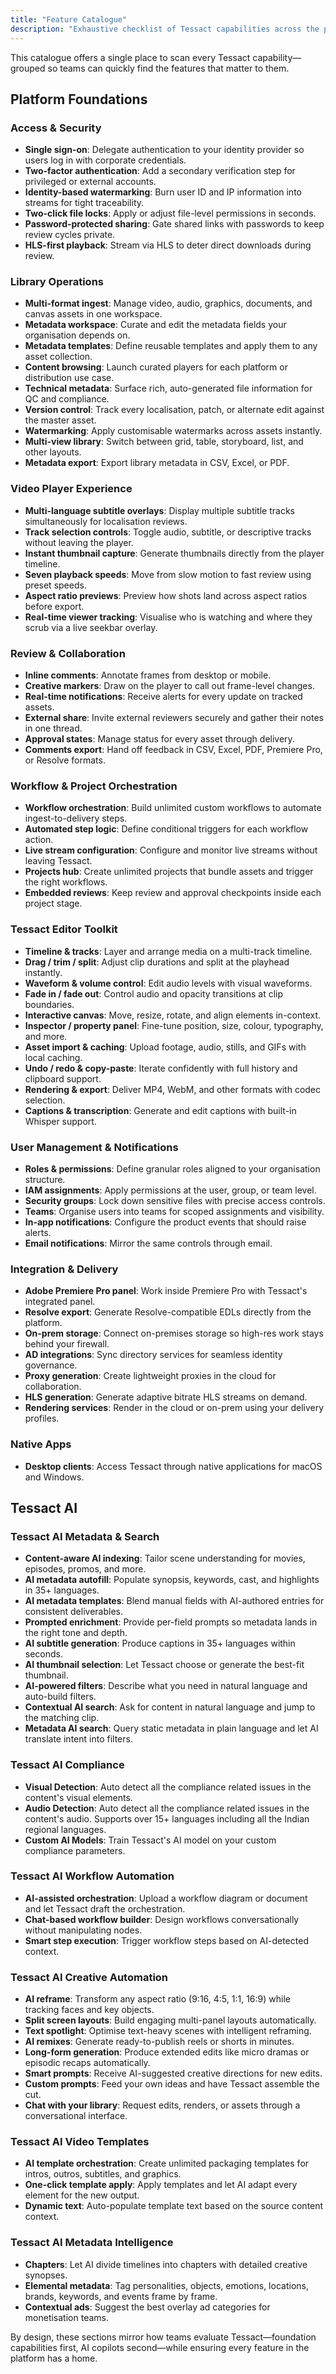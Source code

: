 ```yaml
---
title: "Feature Catalogue"
description: "Exhaustive checklist of Tessact capabilities across the platform."
---
```


This catalogue offers a single place to scan every Tessact capability—grouped so teams can quickly find the features that matter to them.

## Platform Foundations

### Access & Security

- **Single sign-on**: Delegate authentication to your identity provider so users log in with corporate credentials.
- **Two-factor authentication**: Add a secondary verification step for privileged or external accounts.
- **Identity-based watermarking**: Burn user ID and IP information into streams for tight traceability.
- **Two-click file locks**: Apply or adjust file-level permissions in seconds.
- **Password-protected sharing**: Gate shared links with passwords to keep review cycles private.
- **HLS-first playback**: Stream via HLS to deter direct downloads during review.

### Library Operations

- **Multi-format ingest**: Manage video, audio, graphics, documents, and canvas assets in one workspace.
- **Metadata workspace**: Curate and edit the metadata fields your organisation depends on.
- **Metadata templates**: Define reusable templates and apply them to any asset collection.
- **Content browsing**: Launch curated players for each platform or distribution use case.
- **Technical metadata**: Surface rich, auto-generated file information for QC and compliance.
- **Version control**: Track every localisation, patch, or alternate edit against the master asset.
- **Watermarking**: Apply customisable watermarks across assets instantly.
- **Multi-view library**: Switch between grid, table, storyboard, list, and other layouts.
- **Metadata export**: Export library metadata in CSV, Excel, or PDF.

### Video Player Experience

- **Multi-language subtitle overlays**: Display multiple subtitle tracks simultaneously for localisation reviews.
- **Track selection controls**: Toggle audio, subtitle, or descriptive tracks without leaving the player.
- **Instant thumbnail capture**: Generate thumbnails directly from the player timeline.
- **Seven playback speeds**: Move from slow motion to fast review using preset speeds.
- **Aspect ratio previews**: Preview how shots land across aspect ratios before export.
- **Real-time viewer tracking**: Visualise who is watching and where they scrub via a live seekbar overlay.

### Review & Collaboration

- **Inline comments**: Annotate frames from desktop or mobile.
- **Creative markers**: Draw on the player to call out frame-level changes.
- **Real-time notifications**: Receive alerts for every update on tracked assets.
- **External share**: Invite external reviewers securely and gather their notes in one thread.
- **Approval states**: Manage status for every asset through delivery.
- **Comments export**: Hand off feedback in CSV, Excel, PDF, Premiere Pro, or Resolve formats.

### Workflow & Project Orchestration

- **Workflow orchestration**: Build unlimited custom workflows to automate ingest-to-delivery steps.
- **Automated step logic**: Define conditional triggers for each workflow action.
- **Live stream configuration**: Configure and monitor live streams without leaving Tessact.
- **Projects hub**: Create unlimited projects that bundle assets and trigger the right workflows.
- **Embedded reviews**: Keep review and approval checkpoints inside each project stage.

### Tessact Editor Toolkit

- **Timeline & tracks**: Layer and arrange media on a multi-track timeline.
- **Drag / trim / split**: Adjust clip durations and split at the playhead instantly.
- **Waveform & volume control**: Edit audio levels with visual waveforms.
- **Fade in / fade out**: Control audio and opacity transitions at clip boundaries.
- **Interactive canvas**: Move, resize, rotate, and align elements in-context.
- **Inspector / property panel**: Fine-tune position, size, colour, typography, and more.
- **Asset import & caching**: Upload footage, audio, stills, and GIFs with local caching.
- **Undo / redo & copy-paste**: Iterate confidently with full history and clipboard support.
- **Rendering & export**: Deliver MP4, WebM, and other formats with codec selection.
- **Captions & transcription**: Generate and edit captions with built-in Whisper support.

### User Management & Notifications

- **Roles & permissions**: Define granular roles aligned to your organisation structure.
- **IAM assignments**: Apply permissions at the user, group, or team level.
- **Security groups**: Lock down sensitive files with precise access controls.
- **Teams**: Organise users into teams for scoped assignments and visibility.
- **In-app notifications**: Configure the product events that should raise alerts.
- **Email notifications**: Mirror the same controls through email.

### Integration & Delivery

- **Adobe Premiere Pro panel**: Work inside Premiere Pro with Tessact's integrated panel.
- **Resolve export**: Generate Resolve-compatible EDLs directly from the platform.
- **On-prem storage**: Connect on-premises storage so high-res work stays behind your firewall.
- **AD integrations**: Sync directory services for seamless identity governance.
- **Proxy generation**: Create lightweight proxies in the cloud for collaboration.
- **HLS generation**: Generate adaptive bitrate HLS streams on demand.
- **Rendering services**: Render in the cloud or on-prem using your delivery profiles.

### Native Apps

- **Desktop clients**: Access Tessact through native applications for macOS and Windows.

## Tessact AI

### Tessact AI Metadata & Search

- **Content-aware AI indexing**: Tailor scene understanding for movies, episodes, promos, and more.
- **AI metadata autofill**: Populate synopsis, keywords, cast, and highlights in 35+ languages.
- **AI metadata templates**: Blend manual fields with AI-authored entries for consistent deliverables.
- **Prompted enrichment**: Provide per-field prompts so metadata lands in the right tone and depth.
- **AI subtitle generation**: Produce captions in 35+ languages within seconds.
- **AI thumbnail selection**: Let Tessact choose or generate the best-fit thumbnail.
- **AI-powered filters**: Describe what you need in natural language and auto-build filters.
- **Contextual AI search**: Ask for content in natural language and jump to the matching clip.
- **Metadata AI search**: Query static metadata in plain language and let AI translate intent into filters.

### Tessact AI Compliance

- **Visual Detection**: Auto detect all the compliance related issues in the content's visual elements.
- **Audio Detection**: Auto detect all the compliance related issues in the content's audio. Supports over 15+ languages including all the Indian regional languages.
- **Custom AI Models**: Train Tessact's AI model on your custom compliance parameters.

### Tessact AI Workflow Automation

- **AI-assisted orchestration**: Upload a workflow diagram or document and let Tessact draft the orchestration.
- **Chat-based workflow builder**: Design workflows conversationally without manipulating nodes.
- **Smart step execution**: Trigger workflow steps based on AI-detected context.

### Tessact AI Creative Automation

- **AI reframe**: Transform any aspect ratio (9:16, 4:5, 1:1, 16:9) while tracking faces and key objects.
- **Split screen layouts**: Build engaging multi-panel layouts automatically.
- **Text spotlight**: Optimise text-heavy scenes with intelligent reframing.
- **AI remixes**: Generate ready-to-publish reels or shorts in minutes.
- **Long-form generation**: Produce extended edits like micro dramas or episodic recaps automatically.
- **Smart prompts**: Receive AI-suggested creative directions for new edits.
- **Custom prompts**: Feed your own ideas and have Tessact assemble the cut.
- **Chat with your library**: Request edits, renders, or assets through a conversational interface.

### Tessact AI Video Templates

- **AI template orchestration**: Create unlimited packaging templates for intros, outros, subtitles, and graphics.
- **One-click template apply**: Apply templates and let AI adapt every element for the new output.
- **Dynamic text**: Auto-populate template text based on the source content context.

### Tessact AI Metadata Intelligence

- **Chapters**: Let AI divide timelines into chapters with detailed creative synopses.
- **Elemental metadata**: Tag personalities, objects, emotions, locations, brands, keywords, and events frame by frame.
- **Contextual ads**: Suggest the best overlay ad categories for monetisation teams.

By design, these sections mirror how teams evaluate Tessact—foundation capabilities first, AI copilots second—while ensuring every feature in the platform has a home.
